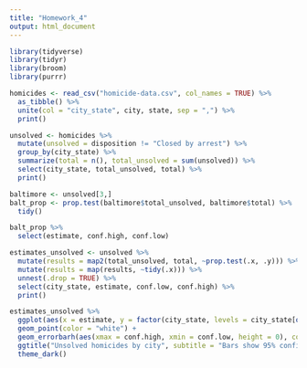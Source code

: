 ```yaml
---
title: "Homework_4"
output: html_document
---
```


```r
library(tidyverse)
library(tidyr)
library(broom)
library(purrr)
```

```r

homicides <- read_csv("homicide-data.csv", col_names = TRUE) %>% 
  as_tibble() %>% 
  unite(col = "city_state", city, state, sep = ",") %>% 
  print()
```
```r
unsolved <- homicides %>% 
  mutate(unsolved = disposition != "Closed by arrest") %>% 
  group_by(city_state) %>% 
  summarize(total = n(), total_unsolved = sum(unsolved)) %>%
  select(city_state, total_unsolved, total) %>% 
  print()
```
```r
baltimore <- unsolved[3,]
balt_prop <- prop.test(baltimore$total_unsolved, baltimore$total) %>% 
  tidy()

balt_prop %>% 
  select(estimate, conf.high, conf.low)
```
```r
estimates_unsolved <- unsolved %>% 
  mutate(results = map2(total_unsolved, total, ~prop.test(.x, .y))) %>% 
  mutate(results = map(results, ~tidy(.x))) %>% 
  unnest(.drop = TRUE) %>% 
  select(city_state, estimate, conf.low, conf.high) %>% 
  print()
```
```r
estimates_unsolved %>% 
  ggplot(aes(x = estimate, y = factor(city_state, levels = city_state[order(estimate)]))) +
  geom_point(color = "white") +
  geom_errorbarh(aes(xmax = conf.high, xmin = conf.low, height = 0), color = "white") +
  ggtitle("Unsolved homicides by city", subtitle = "Bars show 95% confidence interval") +
  theme_dark()
```



